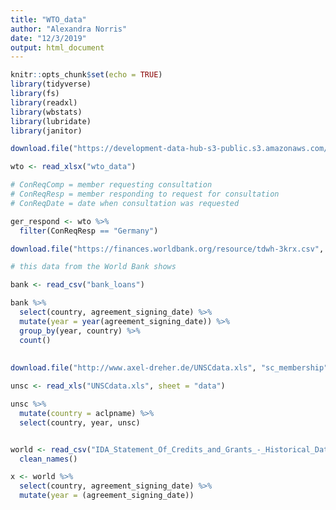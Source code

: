 ```yaml
---
title: "WTO_data"
author: "Alexandra Norris"
date: "12/3/2019"
output: html_document
---
```


```r
knitr::opts_chunk$set(echo = TRUE)
library(tidyverse)
library(fs)
library(readxl)
library(wbstats)
library(lubridate)
library(janitor)
```

```r
download.file("https://development-data-hub-s3-public.s3.amazonaws.com/ddhfiles/140756/horn_mavroidis_wtodataset110311.xlsx", "wto_data")

wto <- read_xlsx("wto_data")

# ConReqComp = member requesting consultation
# ConReqResp = member responding to request for consultation
# ConReqDate = date when consultation was requested

ger_respond <- wto %>%
  filter(ConReqResp == "Germany")
```
```r
download.file("https://finances.worldbank.org/resource/tdwh-3krx.csv", "bank_loans")

# this data from the World Bank shows 

bank <- read_csv("bank_loans")

bank %>%
  select(country, agreement_signing_date) %>%
  mutate(year = year(agreement_signing_date)) %>%
  group_by(year, country) %>%
  count()
  
  
download.file("http://www.axel-dreher.de/UNSCdata.xls", "sc_membership")

unsc <- read_xls("UNSCdata.xls", sheet = "data")

unsc %>%
  mutate(country = aclpname) %>%
  select(country, year, unsc)


world <- read_csv("IDA_Statement_Of_Credits_and_Grants_-_Historical_Data.csv") %>%
  clean_names()

x <- world %>% 
  select(country, agreement_signing_date) %>%
  mutate(year = (agreement_signing_date))

```

